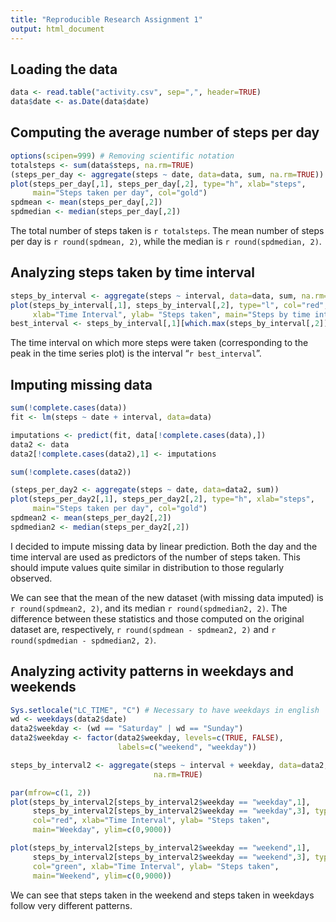 ```yaml
---
title: "Reproducible Research Assignment 1"
output: html_document
---
```


## Loading the data

```r
data <- read.table("activity.csv", sep=",", header=TRUE)
data$date <- as.Date(data$date)
```

## Computing the average number of steps per day
```r
options(scipen=999) # Removing scientific notation
totalsteps <- sum(data$steps, na.rm=TRUE)
(steps_per_day <- aggregate(steps ~ date, data=data, sum, na.rm=TRUE))
plot(steps_per_day[,1], steps_per_day[,2], type="h", xlab="steps", 
     main="Steps taken per day", col="gold")
spdmean <- mean(steps_per_day[,2])
spdmedian <- median(steps_per_day[,2])
```
The total number of steps taken is `r totalsteps`. 
The mean number of steps per day is `r round(spdmean, 2)`, while the median is 
`r round(spdmedian, 2)`. 

## Analyzing steps taken by time interval
```r
steps_by_interval <- aggregate(steps ~ interval, data=data, sum, na.rm=TRUE)
plot(steps_by_interval[,1], steps_by_interval[,2], type="l", col="red", 
     xlab="Time Interval", ylab= "Steps taken", main="Steps by time interval")
best_interval <- steps_by_interval[,1][which.max(steps_by_interval[,2])]
```

The time interval on which more steps were taken (corresponding to the peak in
the time series plot) is the interval "`r best_interval`".

## Imputing missing data
```r
sum(!complete.cases(data))
fit <- lm(steps ~ date + interval, data=data)

imputations <- predict(fit, data[!complete.cases(data),])
data2 <- data
data2[!complete.cases(data2),1] <- imputations

sum(!complete.cases(data2))

(steps_per_day2 <- aggregate(steps ~ date, data=data2, sum))
plot(steps_per_day2[,1], steps_per_day2[,2], type="h", xlab="steps", 
     main="Steps taken per day", col="gold")
spdmean2 <- mean(steps_per_day2[,2])
spdmedian2 <- median(steps_per_day2[,2])

```
I decided to impute missing data by linear prediction. Both the day and the
time interval are used as predictors of the number of steps taken. This should
impute values quite similar in distribution to those regularly observed. 

We can see that the mean of the new dataset (with missing data imputed) is 
`r round(spdmean2, 2)`, and its median `r round(spdmedian2, 2)`. The difference between these statistics
and those computed on the original dataset are, respectively, `r round(spdmean - spdmean2, 2)`
and `r round(spdmedian - spdmedian2, 2)`. 

## Analyzing activity patterns in weekdays and weekends
```r
Sys.setlocale("LC_TIME", "C") # Necessary to have weekdays in english
wd <- weekdays(data2$date)
data2$weekday <- (wd == "Saturday" | wd == "Sunday")
data2$weekday <- factor(data2$weekday, levels=c(TRUE, FALSE), 
                        labels=c("weekend", "weekday"))

steps_by_interval2 <- aggregate(steps ~ interval + weekday, data=data2, sum, 
                                na.rm=TRUE)

par(mfrow=c(1, 2))
plot(steps_by_interval2[steps_by_interval2$weekday == "weekday",1], 
     steps_by_interval2[steps_by_interval2$weekday == "weekday",3], type="l", 
     col="red", xlab="Time Interval", ylab= "Steps taken", 
     main="Weekday", ylim=c(0,9000))

plot(steps_by_interval2[steps_by_interval2$weekday == "weekend",1], 
     steps_by_interval2[steps_by_interval2$weekday == "weekend",3], type="l", 
     col="green", xlab="Time Interval", ylab= "Steps taken", 
     main="Weekend", ylim=c(0,9000))

```

We can see that steps taken in the weekend and steps taken in weekdays follow
very different patterns. 